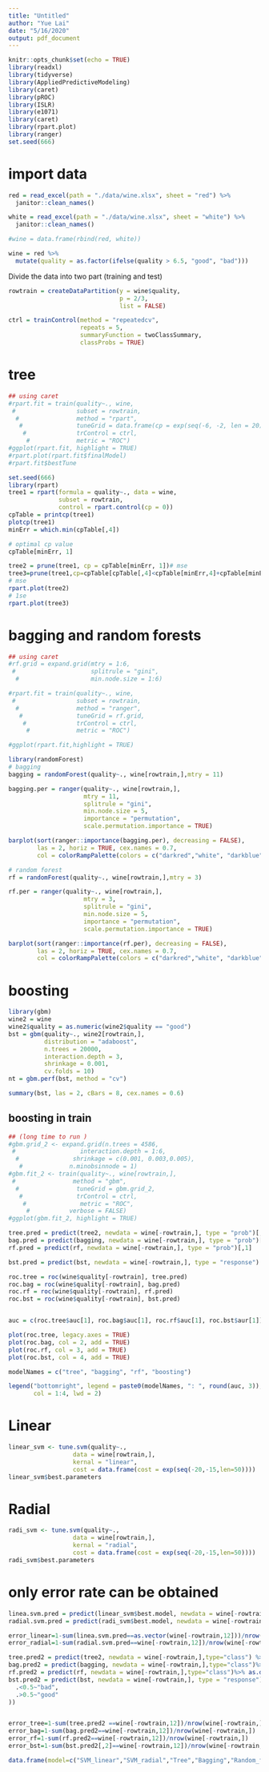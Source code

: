 ```yaml
---
title: "Untitled"
author: "Yue Lai"
date: "5/16/2020"
output: pdf_document
---
```


```r
knitr::opts_chunk$set(echo = TRUE)
library(readxl)
library(tidyverse)
library(AppliedPredictiveModeling)
library(caret)
library(pROC)
library(ISLR)
library(e1071)
library(caret)
library(rpart.plot)
library(ranger)
set.seed(666)
```

# import data

```r
red = read_excel(path = "./data/wine.xlsx", sheet = "red") %>% 
  janitor::clean_names() 

white = read_excel(path = "./data/wine.xlsx", sheet = "white") %>% 
  janitor::clean_names() 

#wine = data.frame(rbind(red, white))

wine = red %>% 
  mutate(quality = as.factor(ifelse(quality > 6.5, "good", "bad")))
```

Divide the data into two part (training and test)

```r
rowtrain = createDataPartition(y = wine$quality,
                               p = 2/3,
                               list = FALSE)

ctrl = trainControl(method = "repeatedcv",
                    repeats = 5,
                    summaryFunction = twoClassSummary,
                    classProbs = TRUE)
```

# tree

```r
## using caret
#rpart.fit = train(quality~., wine,
 #                 subset = rowtrain,
  #                method = "rpart",
   #               tuneGrid = data.frame(cp = exp(seq(-6, -2, len = 20))),
    #              trControl = ctrl,
     #             metric = "ROC")
#ggplot(rpart.fit, highlight = TRUE)
#rpart.plot(rpart.fit$finalModel)
#rpart.fit$bestTune
```

```r
set.seed(666)
library(rpart)
tree1 = rpart(formula = quality~., data = wine,
              subset = rowtrain,
              control = rpart.control(cp = 0))
cpTable = printcp(tree1)
plotcp(tree1)
minErr = which.min(cpTable[,4])

# optimal cp value
cpTable[minErr, 1]

tree2 = prune(tree1, cp = cpTable[minErr, 1])# mse
tree3=prune(tree1,cp=cpTable[cpTable[,4]<cpTable[minErr,4]+cpTable[minErr,5],1][1])
# mse
rpart.plot(tree2)
# 1se
rpart.plot(tree3)
```

#  bagging and random forests

```r
## using caret 
#rf.grid = expand.grid(mtry = 1:6,
 #                     splitrule = "gini",
  #                    min.node.size = 1:6)

#rpart.fit = train(quality~., wine,
 #                 subset = rowtrain,
  #                method = "ranger",
   #               tuneGrid = rf.grid,
    #              trControl = ctrl,
     #             metric = "ROC")

#ggplot(rpart.fit,highlight = TRUE)
```

```r
library(randomForest)
# bagging
bagging = randomForest(quality~., wine[rowtrain,],mtry = 11)

bagging.per = ranger(quality~., wine[rowtrain,],
                     mtry = 11, 
                     splitrule = "gini",
                     min.node.size = 5,
                     importance = "permutation",
                     scale.permutation.importance = TRUE)

barplot(sort(ranger::importance(bagging.per), decreasing = FALSE),
        las = 2, horiz = TRUE, cex.names = 0.7, 
        col = colorRampPalette(colors = c("darkred","white", "darkblue"))(11))

# random forest
rf = randomForest(quality~., wine[rowtrain,],mtry = 3)

rf.per = ranger(quality~., wine[rowtrain,],
                     mtry = 3, 
                     splitrule = "gini",
                     min.node.size = 5,
                     importance = "permutation",
                     scale.permutation.importance = TRUE)

barplot(sort(ranger::importance(rf.per), decreasing = FALSE),
        las = 2, horiz = TRUE, cex.names = 0.7, 
        col = colorRampPalette(colors = c("darkred","white", "darkblue"))(11))
```

# boosting

```r
library(gbm)
wine2 = wine
wine2$quality = as.numeric(wine2$quality == "good")
bst = gbm(quality~., wine2[rowtrain,], 
          distribution = "adaboost",
          n.trees = 20000,
          interaction.depth = 3,
          shrinkage = 0.001, 
          cv.folds = 10)
nt = gbm.perf(bst, method = "cv")

summary(bst, las = 2, cBars = 8, cex.names = 0.6)
```

## boosting in train
```r
## (long time to run )
#gbm.grid_2 <- expand.grid(n.trees = 4586,
 #                  interaction.depth = 1:6,
  #               shrinkage = c(0.001, 0.003,0.005),
   #             n.minobsinnode = 1)
#gbm.fit_2 <- train(quality~., wine[rowtrain,],
 #                method = "gbm",
  #                tuneGrid = gbm.grid_2,
   #               trControl = ctrl,
    #               metric = "ROC",
     #           verbose = FALSE)
#ggplot(gbm.fit_2, highlight = TRUE)
```


```r
tree.pred = predict(tree2, newdata = wine[-rowtrain,], type = "prob")[,1]
bag.pred = predict(bagging, newdata = wine[-rowtrain,], type = "prob")[,1]
rf.pred = predict(rf, newdata = wine[-rowtrain,], type = "prob")[,1]

bst.pred = predict(bst, newdata = wine[-rowtrain,], type = "response")

roc.tree = roc(wine$quality[-rowtrain], tree.pred)
roc.bag = roc(wine$quality[-rowtrain], bag.pred)
roc.rf = roc(wine$quality[-rowtrain], rf.pred)
roc.bst = roc(wine$quality[-rowtrain], bst.pred)


auc = c(roc.tree$auc[1], roc.bag$auc[1], roc.rf$auc[1], roc.bst$aur[1])

plot(roc.tree, legacy.axes = TRUE)
plot(roc.bag, col = 2, add = TRUE)
plot(roc.rf, col = 3, add = TRUE)
plot(roc.bst, col = 4, add = TRUE)

modelNames = c("tree", "bagging", "rf", "boosting")

legend("bottomright", legend = paste0(modelNames, ": ", round(auc, 3)),
       col = 1:4, lwd = 2)
```

# Linear
```r
linear_svm <- tune.svm(quality~., 
                  data = wine[rowtrain,], 
                  kernal = "linear",
                  cost = data.frame(cost = exp(seq(-20,-15,len=50))))
linear_svm$best.parameters
```


# Radial
```r
radi_svm <- tune.svm(quality~., 
                  data = wine[rowtrain,], 
                  kernal = "radial",
                  cost = data.frame(cost = exp(seq(-20,-15,len=50))))
radi_svm$best.parameters
```

# only error rate can be obtained
```r
linea.svm.pred = predict(linear_svm$best.model, newdata = wine[-rowtrain,],type = "prob")%>% as.data.frame()
radial.svm.pred = predict(radi_svm$best.model, newdata = wine[-rowtrain,], type = "prob")%>% as.data.frame()

error_linear=1-sum(linea.svm.pred==as.vector(wine[-rowtrain,12]))/nrow(wine[-rowtrain,])
error_radial=1-sum(radial.svm.pred==wine[-rowtrain,12])/nrow(wine[-rowtrain,])

tree.pred2 = predict(tree2, newdata = wine[-rowtrain,],type="class") %>% as.data.frame()
bag.pred2 = predict(bagging, newdata = wine[-rowtrain,],type="class")%>% as.data.frame()
rf.pred2 = predict(rf, newdata = wine[-rowtrain,],type="class")%>% as.data.frame()
bst.pred2 = predict(bst, newdata = wine[-rowtrain,], type = "response") %>% as.data.frame() %>% mutate(label=case_when(
  .<0.5~"bad",
  .>0.5~"good"
))


error_tree=1-sum(tree.pred2 ==wine[-rowtrain,12])/nrow(wine[-rowtrain,])
error_bag=1-sum(bag.pred2==wine[-rowtrain,12])/nrow(wine[-rowtrain,])
error_rf=1-sum(rf.pred2==wine[-rowtrain,12])/nrow(wine[-rowtrain,])
error_bst=1-sum(bst.pred2[,2]==wine[-rowtrain,12])/nrow(wine[-rowtrain,])

data.frame(model=c("SVM_linear","SVM_radial","Tree","Bagging","Random_forest","Boosting"),error_rate=c(error_linear,error_radial,error_tree,error_bag,error_rf,error_bst)) %>% knitr::kable()
```

